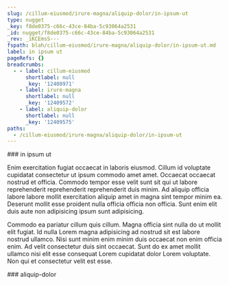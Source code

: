```yaml
---
slug: /cillum-eiusmod/irure-magna/aliquip-dolor/in-ipsum-ut
type: nugget
_key: f8de0375-c66c-43ce-84ba-5c93064a2531
_id: nugget/f8de0375-c66c-43ce-84ba-5c93064a2531
_rev: _iKCEmsS---
fspath: blah/cillum-eiusmod/irure-magna/aliquip-dolor/in-ipsum-ut.md
label: in ipsum ut
pageRefs: {}
breadcrumbs:
  - - label: cillum-eiusmod
      shortlabel: null
      _key: '12408971'
    - label: irure-magna
      shortlabel: null
      _key: '12409572'
    - label: aliquip-dolor
      shortlabel: null
      _key: '12409575'
paths:
  - /cillum-eiusmod/irure-magna/aliquip-dolor/in-ipsum-ut
---
```


<NuggetArea>
<Nugget slug="/cillum-eiusmod/irure-magna/aliquip-dolor/in-ipsum-ut" type="nugget" _key="f8de0375-c66c-43ce-84ba-5c93064a2531" _id="nugget/f8de0375-c66c-43ce-84ba-5c93064a2531" _rev="_iKCEmsS---" fspath="blah/cillum-eiusmod/irure-magna/aliquip-dolor/in-ipsum-ut.md" label="in ipsum ut" paths="/cillum-eiusmod/irure-magna/aliquip-dolor/in-ipsum-ut">
<NuggetBody>
### in ipsum ut

Enim exercitation fugiat occaecat in laboris eiusmod. Cillum id voluptate cupidatat consectetur ut ipsum commodo amet amet. Occaecat occaecat nostrud et officia. Commodo tempor esse velit sunt sit qui ut labore reprehenderit reprehenderit reprehenderit duis minim. Ad aliquip officia labore labore mollit exercitation aliquip amet in magna sint tempor minim ea. Deserunt mollit esse proident nulla officia officia non officia. Sunt enim elit duis aute non adipisicing ipsum sunt adipisicing.

Commodo ea pariatur cillum quis cillum. Magna officia sint nulla do ut mollit elit fugiat. Id nulla Lorem magna adipisicing ad nostrud sit est labore nostrud ullamco. Nisi sunt minim enim minim duis occaecat non enim officia enim. Ad velit consectetur duis sint occaecat. Sunt do ex amet mollit ullamco nisi elit esse consequat Lorem cupidatat dolor Lorem voluptate. Non qui et consectetur velit est esse.

</NuggetBody>
<Breadcrumbs>
<Crumbs>
<Crumb _key="12408971" label="cillum-eiusmod" /><Crumb _key="12409572" label="irure-magna" /><Crumb _key="12409575" label="aliquip-dolor" />
</Crumbs>
</Breadcrumbs>
</Nugget>

<NuggetsInbound>
</NuggetsInbound>
<NuggetsOutbound>
</NuggetsOutbound>
</NuggetArea>
<PassagesInbound>
<Passage direction="inbound" type="passage" _key="12409575" _id="passage/12409575" _rev="_iKCEmsO--A" label="aliquip-dolor" passage="aliquip-dolor" fspath="blah/cillum-eiusmod/irure-magna/aliquip-dolor" paths="/cillum-eiusmod/irure-magna/aliquip-dolor" slug="/cillum-eiusmod/irure-magna/aliquip-dolor">
<NuggetBody>
### aliquip-dolor

</NuggetBody>
<Breadcrumbs>
<Crumbs>
<Crumb _key="12408971" label="cillum-eiusmod" /><Crumb _key="12409572" label="irure-magna" />
</Crumbs>
</Breadcrumbs>
</Passage>

</PassagesInbound>
<PassagesOutbound>
</PassagesOutbound>
